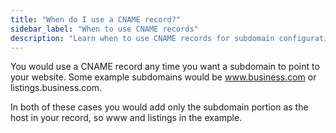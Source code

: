 ```yaml
---
title: "When do I use a CNAME record?"
sidebar_label: "When to use CNAME records"
description: "Learn when to use CNAME records for subdomain configuration"
---
```


You would use a CNAME record any time you want a subdomain to point to your website. Some example subdomains would be www.business.com or listings.business.com.

In both of these cases you would add only the subdomain portion as the host in your record, so www and listings in the example.